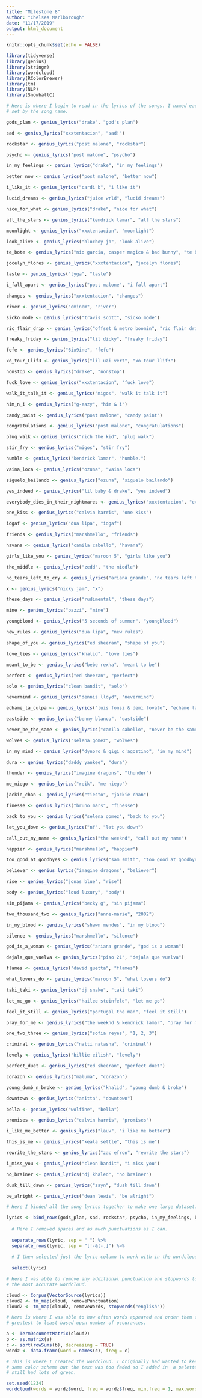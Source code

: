 ```yaml
---
title: "Milestone 8"
author: "Chelsea Marlborough"
date: "11/17/2019"
output: html_document
---
```


```r
knitr::opts_chunk$set(echo = FALSE)

library(tidyverse)
library(genius)
library(stringr)
library(wordcloud)
library(RColorBrewer)
library(tm)
library(NLP)
library(SnowballC)


```


```r

# Here is where I begin to read in the lyrics of the songs. I named each lyric
# set by the song name.

gods_plan <- genius_lyrics("drake", "god's plan")

sad <- genius_lyrics("xxxtentacion", "sad!")

rockstar <- genius_lyrics("post malone", "rockstar")

psycho <- genius_lyrics("post malone", "psycho")

in_my_feelings <- genius_lyrics("drake", "in my feelings")

better_now <- genius_lyrics("post malone", "better now")

i_like_it <- genius_lyrics("cardi b", "i like it")

lucid_dreams <- genius_lyrics("juice wrld", "lucid dreams")

nice_for_what <- genius_lyrics("drake", "nice for what")

all_the_stars <- genius_lyrics("kendrick lamar", "all the stars")

moonlight <- genius_lyrics("xxxtentacion", "moonlight")

look_alive <- genius_lyrics("blocboy jb", "look alive")

te_bote <- genius_lyrics("nio garcia, casper magico & bad bunny", "te bote (remix)")

jocelyn_flores <- genius_lyrics("xxxtentacion", "jocelyn flores")

taste <- genius_lyrics("tyga", "taste")

i_fall_apart <- genius_lyrics("post malone", "i fall apart")

changes <- genius_lyrics("xxxtentacion", "changes")

river <- genius_lyrics("eminem", "river")

sicko_mode <- genius_lyrics("travis scott", "sicko mode")

ric_flair_drip <- genius_lyrics("offset & metro boomin", "ric flair drip")

freaky_friday <- genius_lyrics("lil dicky", "freaky friday")

fefe <- genius_lyrics("6ix9ine", "fefe")

xo_tour_Llif3 <- genius_lyrics("lil uzi vert", "xo tour llif3")

nonstop <- genius_lyrics("drake", "nonstop")

fuck_love <- genius_lyrics("xxxtentacion", "fuck love")

walk_it_talk_it <- genius_lyrics("migos", "walk it talk it")

him_n_i <- genius_lyrics("g-eazy", "him & i")

candy_paint <- genius_lyrics("post malone", "candy paint")

congratulations <- genius_lyrics("post malone", "congratulations")

plug_walk <- genius_lyrics("rich the kid", "plug walk")

stir_fry <- genius_lyrics("migos", "stir fry")

humble <- genius_lyrics("kendrick lamar", "humble.")

vaina_loca <- genius_lyrics("ozuna", "vaina loca")

siguelo_bailando <- genius_lyrics("ozuna", "siguelo bailando")

yes_indeed <- genius_lyrics("lil baby & drake", "yes indeed")

everybody_dies_in_their_nightmares <- genius_lyrics("xxxtentacion", "everybody dies in their nightmares")

one_kiss <- genius_lyrics("calvin harris", "one kiss")

idgaf <- genius_lyrics("dua lipa", "idgaf")

friends <- genius_lyrics("marshmello", "friends")

havana <- genius_lyrics("camila cabello", "havana")

girls_like_you <- genius_lyrics("maroon 5", "girls like you")

the_middle <- genius_lyrics("zedd", "the middle")

no_tears_left_to_cry <- genius_lyrics("ariana grande", "no tears left to cry")

x <- genius_lyrics("nicky jam", "x")

these_days <- genius_lyrics("rudimental", "these days")

mine <- genius_lyrics("bazzi", "mine")

youngblood <- genius_lyrics("5 seconds of summer", "youngblood")

new_rules <- genius_lyrics("dua lipa", "new rules")

shape_of_you <- genius_lyrics("ed sheeran", "shape of you")

love_lies <- genius_lyrics("khalid", "love lies")

meant_to_be <- genius_lyrics("bebe rexha", "meant to be")

perfect <- genius_lyrics("ed sheeran", "perfect")

solo <- genius_lyrics("clean bandit", "solo")

nevermind <- genius_lyrics("dennis lloyd", "nevermind")

echame_la_culpa <- genius_lyrics("luis fonsi & demi lovato", "echame la culpa")

eastside <- genius_lyrics("benny blanco", "eastside")

never_be_the_same <- genius_lyrics("camila cabello", "never be the same")

wolves <- genius_lyrics("selena gomez", "wolves")

in_my_mind <- genius_lyrics("dynoro & gigi d'agostino", "in my mind")

dura <- genius_lyrics("daddy yankee", "dura")

thunder <- genius_lyrics("imagine dragons", "thunder")

me_niego <- genius_lyrics("reik", "me niego")

jackie_chan <- genius_lyrics("tiesto", "jackie chan")

finesse <- genius_lyrics("bruno mars", "finesse")

back_to_you <- genius_lyrics("selena gomez", "back to you")

let_you_down <- genius_lyrics("nf", "let you down")

call_out_my_name <- genius_lyrics("the weeknd", "call out my name")

happier <- genius_lyrics("marshmello", "happier")

too_good_at_goodbyes <- genius_lyrics("sam smith", "too good at goodbyes")

believer <- genius_lyrics("imagine dragons", "believer")

rise <- genius_lyrics("jonas blue", "rise")

body <- genius_lyrics("loud luxury", "body")

sin_pijama <- genius_lyrics("becky g", "sin pijama")

two_thousand_two <- genius_lyrics("anne-marie", "2002")

in_my_blood <- genius_lyrics("shawn mendes", "in my blood")

silence <- genius_lyrics("marshmello", "silence")

god_is_a_woman <- genius_lyrics("ariana grande", "god is a woman")

dejala_que_vuelva <- genius_lyrics("piso 21", "dejala que vuelva")

flames <- genius_lyrics("david guetta", "flames")

what_lovers_do <- genius_lyrics("maroon 5", "what lovers do")

taki_taki <- genius_lyrics("dj snake", "taki taki")

let_me_go <- genius_lyrics("hailee steinfeld", "let me go")

feel_it_still <- genius_lyrics("portugal the man", "feel it still")

pray_for_me <- genius_lyrics("the weeknd & kendrick lamar", "pray for me")

one_two_three <- genius_lyrics("sofia reyes", "1, 2, 3")

criminal <- genius_lyrics("natti natasha", "criminal")

lovely <- genius_lyrics("billie eilish", "lovely")

perfect_duet <- genius_lyrics("ed sheeran", "perfect duet")

corazon <- genius_lyrics("maluma", "corazon")

young_dumb_n_broke <- genius_lyrics("khalid", "young dumb & broke")

downtown <- genius_lyrics("anitta", "downtown")

bella <- genius_lyrics("wolfine", "bella")

promises <- genius_lyrics("calvin harris", "promises")

i_like_me_better <- genius_lyrics("lauv", "i like me better")

this_is_me <- genius_lyrics("keala settle", "this is me")

rewrite_the_stars <- genius_lyrics("zac efron", "rewrite the stars")

i_miss_you <- genius_lyrics("clean bandit", "i miss you")

no_brainer <- genius_lyrics("dj khaled", "no brainer")

dusk_till_dawn <- genius_lyrics("zayn", "dusk till dawn")

be_alright <- genius_lyrics("dean lewis", "be alright")

```


```r

# Here I binded all the song lyrics together to make one large dataset.

lyrics <- bind_rows(gods_plan, sad, rockstar, psycho, in_my_feelings, better_now, i_like_it, lucid_dreams, nice_for_what, all_the_stars, moonlight, look_alive, te_bote, jocelyn_flores, taste, i_fall_apart, changes, river, sicko_mode, ric_flair_drip, freaky_friday, fefe, xo_tour_Llif3, nonstop, fuck_love, walk_it_talk_it, him_n_i, candy_paint, congratulations, plug_walk, stir_fry, humble, vaina_loca, siguelo_bailando, yes_indeed, everybody_dies_in_their_nightmares, one_kiss, idgaf, friends, havana, girls_like_you, the_middle, no_tears_left_to_cry, x, these_days, mine, youngblood, new_rules, shape_of_you, love_lies, meant_to_be, perfect, solo, nevermind, echame_la_culpa, eastside, never_be_the_same, wolves, in_my_mind, dura, thunder, me_niego, jackie_chan, finesse, back_to_you, let_you_down, call_out_my_name, happier, too_good_at_goodbyes, believer, rise, body, sin_pijama, two_thousand_two, in_my_blood, silence, god_is_a_woman, dejala_que_vuelva, flames, what_lovers_do, taki_taki, let_me_go, feel_it_still, pray_for_me, one_two_three, criminal, lovely, perfect_duet, corazon, young_dumb_n_broke, downtown, bella, promises, i_like_me_better, this_is_me, rewrite_the_stars, i_miss_you, no_brainer, dusk_till_dawn, be_alright) %>% 
  
  # Here I removed spaces and as much punctuations as I can.
  
  separate_rows(lyric, sep = " ") %>% 
  separate_rows(lyric, sep = "[!-&(-.]") %>% 
  
  # I then selected just the lyric column to work with in the wordcloud. 
  
  select(lyric)

# Here I was able to remove any additional punctuation and stopwords to create
# the most accurate wordcloud.

cloud <- Corpus(VectorSource(lyrics))
cloud2 <- tm_map(cloud, removePunctuation)
cloud2 <- tm_map(cloud2, removeWords, stopwords("english"))

# Here is where I was able to how often words appeared and order them from
# greatest to least based upon number of occurances.

a <- TermDocumentMatrix(cloud2)
b <- as.matrix(a)
c <- sort(rowSums(b), decreasing = TRUE)
wordz <- data.frame(word = names(c), freq = c)

# This is where I created the wordcloud. I originally had wanted to keep the
# same color scheme but the text was too faded so I added in  a palette that
# still had lots of green.

set.seed(1234)
wordcloud(words = wordz$word, freq = wordz$freq, min.freq = 1, max.words = 100, random.order = FALSE, rot.per = 0.35, colors = brewer.pal(8, "PRGn"))


```





